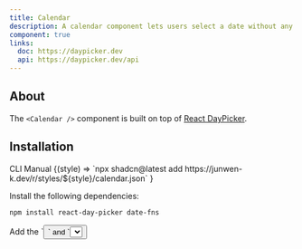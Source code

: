 ```yaml
---
title: Calendar
description: A calendar component lets users select a date without any input or popper / modal.
component: true
links:
  doc: https://daypicker.dev
  api: https://daypicker.dev/api
---
```


<ComponentPreview
  name="calendar-demo"
  title="Calendar"
  description="A calendar showing the current date."
/>

## About

The `<Calendar />` component is built on top of [React DayPicker](https://daypicker.dev).

## Installation

<Tabs defaultValue="cli">

<TabsList>
  <TabsTrigger value="cli">CLI</TabsTrigger>
  <TabsTrigger value="manual">Manual</TabsTrigger>
</TabsList>
<TabsContent value="cli">

<InstallCodeBlockCommand>
  {(style) =>
    `npx shadcn@latest add https://junwen-k.dev/r/styles/${style}/calendar.json`
  }
</InstallCodeBlockCommand>

</TabsContent>

<TabsContent value="manual">

<Steps>

<Step>Install the following dependencies:</Step>

```bash
npm install react-day-picker date-fns
```

<Step>
  Add the `<Button />` and `<Select />` component to your project.
</Step>

The `<Calendar />` component uses the `<Button />` and `<Select />` component. Make sure you have it installed in your project.

See installation instructions for the [Button](/docs/components/button#installation), and the [Select](/docs/components/select#installation) components.

<Step>Copy and paste the following code into your project.</Step>

<ComponentSource name="calendar" />

<Step>Update the import paths to match your project setup.</Step>

</Steps>

</TabsContent>

</Tabs>

## Usage

```tsx
import { Calendar } from "@/components/ui/calendar"
```

```tsx
const [date, setDate] = React.useState<Date | undefined>(new Date())

return (
  <Calendar
    mode="single"
    selected={date}
    onSelect={setDate}
    className="rounded-md border"
  />
)
```

See the [React DayPicker](https://react-day-picker.js.org) documentation for more information.

## Date Picker

For a complete Date Picker component with date input functionality, you can use the `<DatePicker>` component directly. See the [Date Picker](/docs/components/date-picker) page for more information.

## Examples

### Multiple

<ComponentPreview name="calendar-multiple" />

### Dropdown Layout

<ComponentPreview name="calendar-dropdown-layout" />

### Form

<ComponentPreview name="calendar-form" />
